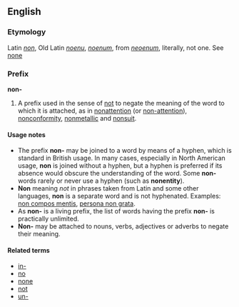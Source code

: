 ==English==
===Etymology===
Latin ''[[non]]'', Old Latin ''[[noenu]]'', ''[[noenum]]'', from ''[[neoenum]]'', literally, not one. See [[none]]

===Prefix===
'''non-'''

#A prefix used in the sense of [[not]] to negate the meaning of the word to which it is attached, as in [[nonattention]] (or [[non-attention]]), [[nonconformity]], [[nonmetallic]] and [[nonsuit]].

====Usage notes====
*The prefix '''non-''' may be joined to a word by means of a hyphen, which is standard in British usage.  In many cases, especially in North American usage, '''non''' is joined without a hyphen, but a hyphen is preferred if its absence would obscure the understanding of the word.  Some '''non-''' words rarely or never use a hyphen (such as '''nonentity''').
*'''Non''' meaning ''not'' in phrases taken from Latin and some other languages, '''non''' is a separate word and is not hyphenated.  Examples: [[non compos mentis]], [[persona non grata]].
*As '''non-''' is a living prefix, the list of words having the prefix '''non-''' is practically unlimited.
*'''Non-''' may be attached to nouns, verbs, adjectives or adverbs to negate their meaning.

====Related terms====
*[[in-]]
*[[no]]
*[[none]]
*[[not]]
*[[un-]]
